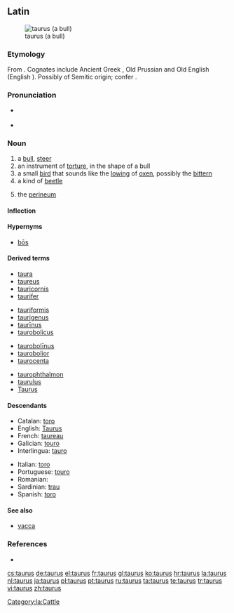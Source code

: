 {{also|Taurus}}
==Latin==
[[Image:Vache_Aubrac.jpg|thumb|taurus (a bull)]]

===Etymology===
From {{proto|Indo-European|táwros|lang=la}}. Cognates include Ancient Greek {{term|ταῦρος||tr=tauros|lang=grc|sc=polytonic}}, Old Prussian {{term|tauris|lang=prg}} and Old English {{term|steor|stēor|lang=ang}} (English {{term|steer|lang=en}}).{{rfv-etymology|lang=la}} Possibly of Semitic origin; confer {{proto|Semitic|θawr-|lang=}}.

===Pronunciation===
* {{a|Classical}} {{IPA|/ˈtau.rus/|lang=la}}
* {{audio|la-cls-taurus.ogg|Audio (Classical)}}

===Noun===
{{la-noun|taurus|tauri|taurī|m|second}}

# a [[bull]], [[steer]]
# an instrument of [[torture]], in the shape of a bull
# a small [[bird]] that sounds like the [[lowing]] of [[ox]]en, possibly the [[bittern]]
# a kind of [[beetle]]
# {{anatomy|lang=la}} the [[perineum]]

====Inflection====
{{la-decl-2nd|taur}}

====Hypernyms====
* [[bos#Latin|bōs]]

====Derived terms====
{{top4}}
* [[taura]]
* [[taureus]]
* [[tauricornis]]
* [[taurifer]]
{{mid4}}
* [[tauriformis]]
* [[taurigenus]]
* [[taurinus|taurīnus]]
* [[taurobolicus]]
{{mid4}}
* [[taurobolinus|taurobolīnus]]
* [[taurobolior]]
* [[taurocenta]]
{{mid4}}
* [[taurophthalmon]]
* [[taurulus]]
* [[Taurus]]
{{bottom}}

====Descendants====
{{top2}}
* Catalan: [[toro#Catalan|toro]]
* English: [[Taurus]]
* French: [[taureau]]
* Galician: [[touro#Galician|touro]]
* Interlingua: [[tauro]]
{{mid2}}
* Italian: [[toro#Italian|toro]]
* Portuguese: [[touro#Portuguese|touro]]
* Romanian: {{l|ro|taur}}
* Sardinian: [[trau]]
* Spanish: [[toro#Spanish|toro]]
{{bottom}}

====See also====
* [[vacca]]

===References===
* {{R:L&S}}

[[Category:la:Cattle]]

[[cs:taurus]]
[[de:taurus]]
[[el:taurus]]
[[fr:taurus]]
[[gl:taurus]]
[[ko:taurus]]
[[hr:taurus]]
[[la:taurus]]
[[nl:taurus]]
[[ja:taurus]]
[[pl:taurus]]
[[pt:taurus]]
[[ru:taurus]]
[[ta:taurus]]
[[te:taurus]]
[[tr:taurus]]
[[vi:taurus]]
[[zh:taurus]]